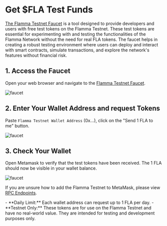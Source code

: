 
# Get $FLA Test Funds

[The Flamma Testnet Faucet](https://flafaucet.dev/) is a tool designed to provide developers and users with free test tokens on the Flamma Testnet. These test tokens are essential for experimenting with and testing the functionalities of the Flamma Network without the need for real FLA tokens. The faucet helps in creating a robust testing environment where users can deploy and interact with smart contracts, simulate transactions, and explore the network's features without financial risk.

## 1. Access the Faucet

Open your web browser and navigate to the [Flamma Testnet Faucet](https://flafaucet.dev/).

![faucet](/images/testfunds_1.png)

## 2. Enter Your Wallet Address and request Tokens

Paste `Flamma Testnet Wallet Address` (0x...), click on the "Send 1 FLA to me" button.

![faucet](/images/testfunds_2.png)

## 3. Check Your Wallet

Open Metamask to verify that the test tokens have been received. The 1 FLA should now be visible in your wallet balance.

![faucet](/images/testfunds_3.png)

If you are unsure how to add the Flamma Testnet to MetaMask, please view [RPC Endpoints](/pages/networks/rpc.mdx).

<Callout type="info" emoji="ℹ️">
- **Daily Limit:** Each wallet address can request up to 1 FLA per day.
- **Testnet Only:** These tokens are for use on the Flamma Testnet and have no real-world value. They are intended for testing and development purposes only.
</Callout>

